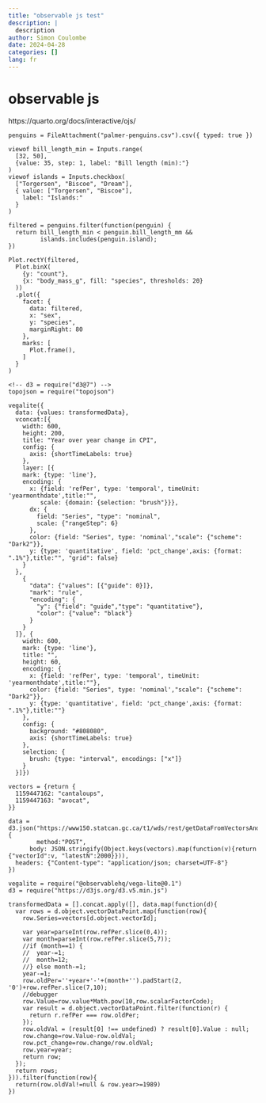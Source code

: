 ```yaml
---
title: "observable js test"
description: |
  description
author: Simon Coulombe
date: 2024-04-28
categories: []
lang: fr
---
```





# observable js   


https://quarto.org/docs/interactive/ojs/

```ojs
penguins = FileAttachment("palmer-penguins.csv").csv({ typed: true })
```

```ojs
viewof bill_length_min = Inputs.range(
  [32, 50], 
  {value: 35, step: 1, label: "Bill length (min):"}
)
viewof islands = Inputs.checkbox(
  ["Torgersen", "Biscoe", "Dream"], 
  { value: ["Torgersen", "Biscoe"], 
    label: "Islands:"
  }
)
```

```ojs
filtered = penguins.filter(function(penguin) {
  return bill_length_min < penguin.bill_length_mm &&
         islands.includes(penguin.island);
})
```

```ojs
Plot.rectY(filtered, 
  Plot.binX(
    {y: "count"}, 
    {x: "body_mass_g", fill: "species", thresholds: 20}
  ))
  .plot({
    facet: {
      data: filtered,
      x: "sex",
      y: "species",
      marginRight: 80
    },
    marks: [
      Plot.frame(),
    ]
  }
)
```

```ojs
<!-- d3 = require("d3@7") -->
topojson = require("topojson")
```


```ojs
vegalite({
  data: {values: transformedData},
  vconcat:[{
    width: 600,
    height: 200,
    title: "Year over year change in CPI",
    config: {
      axis: {shortTimeLabels: true}
    },
    layer: [{
    mark: {type: 'line'},
    encoding: {
      x: {field: 'refPer', type: 'temporal', timeUnit: 'yearmonthdate',title:"",
         scale: {domain: {selection: "brush"}}},
      dx: {  
        field: "Series", "type": "nominal",
        scale: {"rangeStep": 6} 
      },
      color: {field: "Series", type: 'nominal',"scale": {"scheme": "Dark2"}}, 
      y: {type: 'quantitative', field: 'pct_change',axis: {format: ".1%"},title:"", "grid": false}
    }
  },
    {
      "data": {"values": [{"guide": 0}]},
      "mark": "rule",
      "encoding": {
        "y": {"field": "guide","type": "quantitative"},
        "color": {"value": "black"}
      }
    }
  ]}, {
    width: 600,
    mark: {type: 'line'},
    title: "",
    height: 60,
    encoding: {
      x: {field: 'refPer', type: 'temporal', timeUnit: 'yearmonthdate',title:""},
      color: {field: "Series", type: 'nominal',"scale": {"scheme": "Dark2"}}, 
      y: {type: 'quantitative', field: 'pct_change',axis: {format: ".1%"},title:""}
    },
    config: {
      background: "#808080",
      axis: {shortTimeLabels: true}
    },
    selection: {
      brush: {type: "interval", encodings: ["x"]}
    }
  }]})
```


```ojs
vectors = {return {
  1159447162: "cantaloups",
  1159447163: "avocat",
}}

data = d3.json("https://www150.statcan.gc.ca/t1/wds/rest/getDataFromVectorsAndLatestNPeriods",{
        method:"POST",
      body: JSON.stringify(Object.keys(vectors).map(function(v){return {"vectorId":v, "latestN":2000}})),
  headers: {"Content-type": "application/json; charset=UTF-8"}
})
```

```ojs
vegalite = require("@observablehq/vega-lite@0.1")
d3 = require("https://d3js.org/d3.v5.min.js")

transformedData = [].concat.apply([], data.map(function(d){
  var rows = d.object.vectorDataPoint.map(function(row){
    row.Series=vectors[d.object.vectorId];

    var year=parseInt(row.refPer.slice(0,4));
    var month=parseInt(row.refPer.slice(5,7));
    //if (month==1) {
    //  year-=1;
    //  month=12;
    //} else month-=1;
    year-=1;
    row.oldPer=''+year+'-'+(month+'').padStart(2, '0')+row.refPer.slice(7,10);
    //debugger
    row.Value=row.value*Math.pow(10,row.scalarFactorCode);
    var result = d.object.vectorDataPoint.filter(function(r) {
      return r.refPer === row.oldPer;
    });
    row.oldVal = (result[0] !== undefined) ? result[0].Value : null;
    row.change=row.Value-row.oldVal;
    row.pct_change=row.change/row.oldVal;
    row.year=year;
    return row;
  });
  return rows;
})).filter(function(row){
  return(row.oldVal!=null & row.year>=1989)
})
```